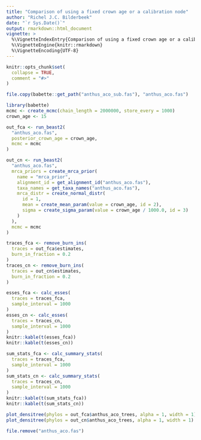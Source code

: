 ```yaml
---
title: "Comparison of using a fixed crown age or a calibration node"
author: "Richel J.C. Bilderbeek"
date: "`r Sys.Date()`"
output: rmarkdown::html_document
vignette: >
  %\VignetteIndexEntry{Comparison of using a fixed crown age or a calibration node}
  %\VignetteEngine{knitr::rmarkdown}
  %\VignetteEncoding{UTF-8}
---
```


```r
knitr::opts_chunk$set(
  collapse = TRUE,
  comment = "#>"
)
```

```r
file.copy(babette::get_path("anthus_aco_sub.fas"), "anthus_aco.fas")
```

```r
library(babette)
mcmc <- create_mcmc(chain_length = 2000000, store_every = 1000)
crown_age <- 15
```


```r
out_fca <- run_beast2(
  "anthus_aco.fas",
  posterior_crown_age = crown_age,
  mcmc = mcmc
)
```

```r
out_cn <- run_beast2(
  "anthus_aco.fas",
  mrca_priors = create_mrca_prior(
    name = "mrca_prior",
    alignment_id = get_alignment_id("anthus_aco.fas"),
    taxa_names = get_taxa_names("anthus_aco.fas"),
    mrca_distr = create_normal_distr(
      id = 1,
      mean = create_mean_param(value = crown_age, id = 2),
      sigma = create_sigma_param(value = crown_age / 1000.0, id = 3)
    )
  ),
  mcmc = mcmc
)
```


```r
traces_fca <- remove_burn_ins(
  traces = out_fca$estimates, 
  burn_in_fraction = 0.2
)
traces_cn <- remove_burn_ins(
  traces = out_cn$estimates, 
  burn_in_fraction = 0.2
)
```


```r
esses_fca <- calc_esses(
  traces = traces_fca, 
  sample_interval = 1000
)
esses_cn <- calc_esses(
  traces = traces_cn, 
  sample_interval = 1000
)
knitr::kable(t(esses_fca))
knitr::kable(t(esses_cn))
```

```r
sum_stats_fca <- calc_summary_stats(
  traces = traces_fca, 
  sample_interval = 1000
)
sum_stats_cn <- calc_summary_stats(
  traces = traces_cn, 
  sample_interval = 1000
)
knitr::kable(t(sum_stats_fca))
knitr::kable(t(sum_stats_cn))
```


```r
plot_densitree(phylos = out_fca$anthus_aco_trees, alpha = 1, width = 1)
plot_densitree(phylos = out_cn$anthus_aco_trees, alpha = 1, width = 1)
```

```r
file.remove("anthus_aco.fas")
```

